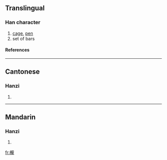 {{see|栊}}

==Translingual==
===Han character===
{{Han char|rn=75|rad=木|as=16|sn=20|four=4191<sub>1</sub>|canj=木卜月心 (DYBP)}}
# [[cage]], [[pen]]
# set of bars
====References====
{{Han ref|kx=0561.390|dkj=15868|dj=0950.250|hdz=21318.010|uh=6AF3|ud=27379|bh=F453|bd=62547}}

----
==Cantonese==
===Hanzi===
{{yue-hanzi|jyut=|y=lung4}}
# {{defn|Cantonese}}

----
==Mandarin==
===Hanzi===
{{cmn-hanzi|sim=栊|pin=[[lóng]] ([[long2]])|wg=lung<sup>2</sup>}}
# {{defn|Mandarin}}

[[fr:櫳]]